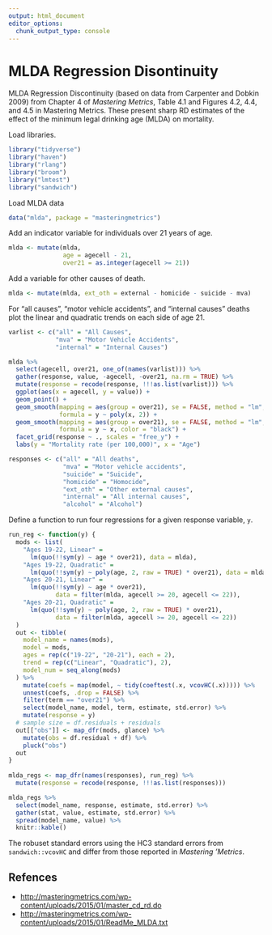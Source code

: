 ```yaml
---
output: html_document
editor_options: 
  chunk_output_type: console
---
```

# MLDA Regression Disontinuity

MLDA Regression Discontinuity (based on data from Carpenter and Dobkin 2009) from 
Chapter 4 of *Mastering Metrics*,  Table 4.1 and Figures 4.2, 4.4, and 4.5 in Mastering Metrics. 
These present sharp RD estimates of the effect of the minimum legal drinking age (MLDA) on mortality.

Load libraries.
```r
library("tidyverse")
library("haven")
library("rlang")
library("broom")
library("lmtest")
library("sandwich")
```

Load MLDA data
```r
data("mlda", package = "masteringmetrics")
```

Add an indicator variable for individuals over 21 years of age.
```r
mlda <- mutate(mlda, 
               age = agecell - 21,
               over21 = as.integer(agecell >= 21))
```
Add a variable for other causes of death.
```r
mlda <- mutate(mlda, ext_oth = external - homicide - suicide - mva)
```

For "all causes", "motor vehicle accidents", and "internal causes" deaths plot the linear and quadratic trends on each side of age 21.
```r
varlist <- c("all" = "All Causes",
             "mva" = "Motor Vehicle Accidents", 
             "internal" = "Internal Causes")
```
```r
mlda %>%
  select(agecell, over21, one_of(names(varlist))) %>%
  gather(response, value, -agecell, -over21, na.rm = TRUE) %>%
  mutate(response = recode(response, !!!as.list(varlist))) %>%
  ggplot(aes(x = agecell, y = value)) +
  geom_point() +
  geom_smooth(mapping = aes(group = over21), se = FALSE, method = "lm",
              formula = y ~ poly(x, 2)) +
  geom_smooth(mapping = aes(group = over21), se = FALSE, method = "lm",
              formula = y ~ x, color = "black") +
  facet_grid(response ~ ., scales = "free_y") +
  labs(y = "Mortality rate (per 100,000)", x = "Age")

```

```r
responses <- c("all" = "All deaths",
               "mva" = "Motor vehicle accidents", 
               "suicide" = "Suicide", 
               "homicide" = "Homocide", 
               "ext_oth" = "Other external causes", 
               "internal" = "All internal causes", 
               "alcohol" = "Alcohol")
```

Define a function to run four regressions for a given response variable, `y`.
```r
run_reg <- function(y) {
  mods <- list(
    "Ages 19-22, Linear" = 
      lm(quo(!!sym(y) ~ age * over21), data = mlda),
    "Ages 19-22, Quadratic" =
      lm(quo(!!sym(y) ~ poly(age, 2, raw = TRUE) * over21), data = mlda),
    "Ages 20-21, Linear" =
      lm(quo(!!sym(y) ~ age * over21), 
             data = filter(mlda, agecell >= 20, agecell <= 22)),
    "Ages 20-21, Quadratic" = 
      lm(quo(!!sym(y) ~ poly(age, 2, raw = TRUE) * over21), 
             data = filter(mlda, agecell >= 20, agecell <= 22))
  )
  out <- tibble(
    model_name = names(mods),
    model = mods,
    ages = rep(c("19-22", "20-21"), each = 2),
    trend = rep(c("Linear", "Quadratic"), 2),
    model_num = seq_along(mods)
  ) %>%
    mutate(coefs = map(model, ~ tidy(coeftest(.x, vcovHC(.x))))) %>% 
    unnest(coefs, .drop = FALSE) %>%
    filter(term == "over21") %>%
    select(model_name, model, term, estimate, std.error) %>%
    mutate(response = y)
  # sample size = df.residuals + residuals  
  out[["obs"]] <- map_dfr(mods, glance) %>%
    mutate(obs = df.residual + df) %>%
    pluck("obs")
  out
}
   
mlda_regs <- map_dfr(names(responses), run_reg) %>%
  mutate(response = recode(response, !!!as.list(responses)))
```

```r
mlda_regs %>%
  select(model_name, response, estimate, std.error) %>%
  gather(stat, value, estimate, std.error) %>%
  spread(model_name, value) %>%
  knitr::kable()
```
The robuset standard errors using the HC3 standard errors from 
`sandwich::vcovHC` and differ from those reported in *Mastering 'Metrics*.

## Refences

- <http://masteringmetrics.com/wp-content/uploads/2015/01/master_cd_rd.do>
- <http://masteringmetrics.com/wp-content/uploads/2015/01/ReadMe_MLDA.txt>
